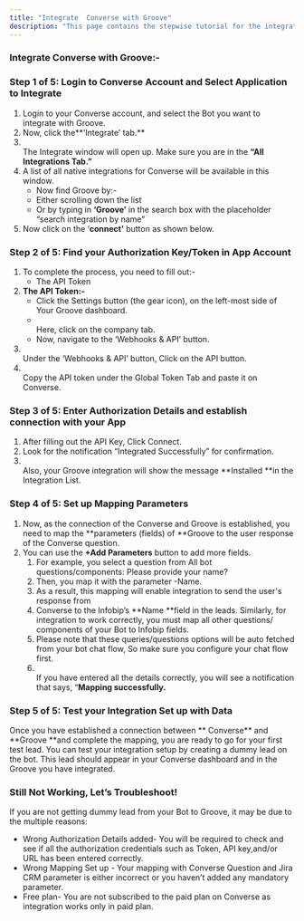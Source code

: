 ```yaml
---
title: "Integrate  Converse with Groove"
description: "This page contains the stepwise tutorial for the integration with  Converse"
---
```


### **Integrate  Converse with Groove:-**

### **Step 1 of 5: Login to  Converse Account and Select Application to Integrate**

1. Login to your  Converse account, and select the Bot you want to integrate with Groove.
2. Now, click the**‘Integrate’ tab.** 
3. \
   The Integrate window will open up. Make sure you are in the **“All Integrations Tab.”**
4. A list of all native integrations for  Converse will be available in this window.
   - Now find Groove by:-
   - Either scrolling down the list
   - Or by typing in **‘**Groove**’** in the search box with the placeholder “search integration by name”
5. Now click on the ‘**connect’** button as shown below.

### **Step 2 of 5: Find your Authorization Key/Token in App Account**

1. To complete the process, you need to fill out:-
   - The API Token
2. **The API Token:-**
   - Click the Settings button (the gear icon), on the left-most side of Your Groove dashboard.
   - \
     Here, click on the company tab.
   - Now, navigate to the ‘Webhooks & API’ button.
3. \
   Under the ‘Webhooks & API’ button, Click on the API button.
4. \
   Copy the API token under the Global Token Tab and paste it on  Converse.

### **Step 3 of 5: Enter Authorization Details and establish connection with your App**

1. After filling out the API Key, Click Connect.
2. Look for the notification “Integrated Successfully” for confirmation.
3. \
   Also, your Groove integration will show the message **Installed **in the Integration List.

### **Step 4 of 5: Set up Mapping Parameters**

1. Now, as the connection of the  Converse and Groove is established, you need to map the **parameters (fields) of **Groove to the user response of the  Converse question.
2. You can use the **\+Add Parameters** button to add more fields.
   1. For example, you select a question from All bot questions/components: Please provide your name?
   2. Then, you map it with the parameter -Name.
   3. As a result, this mapping will enable integration to send the user's response from
   4.  Converse to the Infobip’s **Name **field in the leads. Similarly, for integration to work correctly, you must map all other questions/ components of your Bot to Infobip fields.
   5. Please note that these queries/questions options will be auto fetched from your bot chat flow, So make sure you configure your chat flow first.
   6. \
      If you have entered all the details correctly, you will see a notification that says, “**Mapping successfully.**

### **Step 5 of 5: Test your Integration Set up with Data**

Once you have established a connection between ** Converse** and **Groove **and complete the mapping, you are ready to go for your first test lead. You can test your integration setup by creating a dummy lead on the bot. This lead should appear in your  Converse dashboard and in the Groove you have integrated.

### **Still Not Working, Let’s Troubleshoot\!**

If you are not getting dummy lead from your Bot to Groove, it may be due to the multiple reasons:

- Wrong Authorization Details added- You will be required to check and see if all the authorization credentials such as Token, API key,and/or URL has been entered correctly.
- Wrong Mapping Set up - Your mapping with  Converse Question and Jira CRM parameter is either incorrect or you haven’t added any mandatory parameter.
- Free plan- You are not subscribed to the paid plan on  Converse as integration works only in paid plan.

 